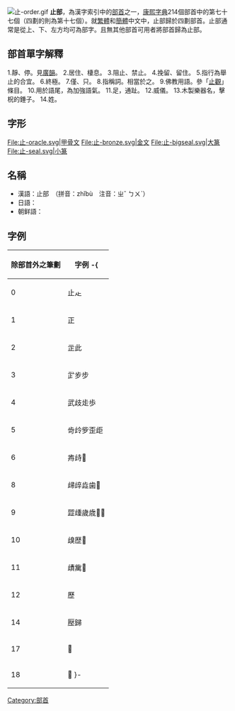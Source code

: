 [[File:止-order.gif|thumb]]
'''止部'''，為漢字索引中的[[部首|部首]]之一，[[康熙字典|康熙字典]]214個部首中的第七十七個（四劃的則為第十七個）。就[[繁體|繁體]]和[[簡體|簡體]]中文中，止部歸於四劃部首。止部通常是從上、下、左方均可為部字。且無其他部首可用者將部首歸為止部。

== 部首單字解釋 ==

1.靜、停。見[[廣韻|廣韻]]。
2.居住、棲息。
3.阻止、禁止。
4.挽留、留住。
5.指行為舉止的合宜。
6.終極。
7.僅、只。
8.指稱詞。相當於之。
9.佛教用語。參「[[止觀|止觀]]」條目。
10.用於語尾，為加強語氣。
11.足，通趾。
12.威儀。
13.木製樂器名，擊柷的錘子。
14.姓。

== 字形 ==
<gallery>
File:止-oracle.svg|甲骨文
File:止-bronze.svg|金文
File:止-bigseal.svg|大篆
File:止-seal.svg|小篆
</gallery>

==名稱==
* 漢語：止部　（拼音：zhǐbù　注音：ㄓˇ ㄅㄨˋ）
* 日語：{{lang|ja|止部　（しぶ）}}
* 朝鲜語：{{lang|ko|지부(止部)}}

==字例==
{| border="1" cellpadding="3" cellspacing="0" style="border-collapse: collapse;text-align:left;"
! 除部首外之筆劃 !! 字例
-{
|----
| 0 || 止龰
|----
| 1 || 正
|----
| 2 || 㱏此
|----
| 3 || 㱐㱑步
|----
| 4 || 武歧歨歩
|----
| 5 || 㱒㱓㱔歪歫
|----
| 6 || 歬歭𣥱
|----
| 8 || 㱕㱖歮歯𣦆
|----
| 9 || 歰歱歲歳𣦍𣦎
|----
| 10 || 㱗歴𣦓
|----
| 11 || 歵歶𣦛
|----
| 12 || 歷
|----
| 14 || 㱘歸
|----
| 17 || 𣦮
|----
| 18 || 𣦰
}-
|}

{{康熙部首}}
{{lang-stub}}
[[Category:部首|Category:部首]]